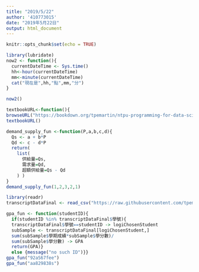 ```yaml
---
title: "2019/5/22"
author: '410773015'
date: "2019年5月22日"
output: html_document
---
```


```r
knitr::opts_chunk$set(echo = TRUE)
```

```r
library(lubridate)
now2 <- function(){
  currentDateTime <- Sys.time()
  hh<-hour(currentDateTime)
  mm<-minute(currentDateTime)
  cat("現在是",hh,"點",mm,"分")
}
```

```r
now2()
```

```r
textbookURL<-function(){
browseURL("https://bookdown.org/tpemartin/ntpu-programming-for-data-science/function-and-conditional-execution.html#section-8.1")}
textbookURL()
```

```r
demand_supply_fun <-function(P,a,b,c,d){
  Qs <- a + b*P
  Qd <- c - d*P
  return(
    list(
      供給量=Qs,
      需求量=Qd,
      超額供給量=Qs - Qd
    ) )
}
demand_supply_fun(1,2,3,2,1)
```

```r
library(readr)
transcriptDataFinal <- read_csv("https://raw.githubusercontent.com/tpemartin/github-data/master/transcriptDataFinal.csv")
```

```r
gpa_fun <- function(studentID){
  if(studentID %in% transcriptDataFinal$學號){
  transcriptDataFinal$學號==studentID -> logiChosenStudent
  subSample <- transcriptDataFinal[logiChosenStudent,]
  sum(subSample$學期成績*subSample$學分數)/
  sum(subSample$學分數) -> GPA
  return(GPA)}
  else {message("no such ID")}}
gpa_fun("92aS67fee") 
gpa_fun("aa829838s")
```






